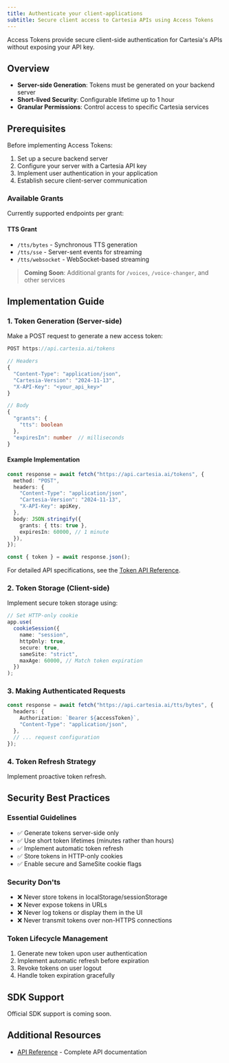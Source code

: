 ```yaml
---
title: Authenticate your client-applications
subtitle: Secure client access to Cartesia APIs using Access Tokens
---
```


Access Tokens provide secure client-side authentication for Cartesia's APIs without exposing your API key.

## Overview

- **Server-side Generation**: Tokens must be generated on your backend server
- **Short-lived Security**: Configurable lifetime up to 1 hour
- **Granular Permissions**: Control access to specific Cartesia services

## Prerequisites

Before implementing Access Tokens:

1. Set up a secure backend server
2. Configure your server with a Cartesia API key
3. Implement user authentication in your application
4. Establish secure client-server communication

### Available Grants

Currently supported endpoints per grant:

#### TTS Grant

- `/tts/bytes` - Synchronous TTS generation
- `/tts/sse` - Server-sent events for streaming
- `/tts/websocket` - WebSocket-based streaming

> **Coming Soon**: Additional grants for `/voices`, `/voice-changer`, and other services

## Implementation Guide

### 1. Token Generation (Server-side)

Make a POST request to generate a new access token:

```typescript
POST https://api.cartesia.ai/tokens

// Headers
{
  "Content-Type": "application/json",
  "Cartesia-Version": "2024-11-13",
  "X-API-Key": "<your_api_key>"
}

// Body
{
  "grants": {
    "tts": boolean
  },
  "expiresIn": number  // milliseconds
}
```

#### Example Implementation

```typescript
const response = await fetch("https://api.cartesia.ai/tokens", {
  method: "POST",
  headers: {
    "Content-Type": "application/json",
    "Cartesia-Version": "2024-11-13",
    "X-API-Key": apiKey,
  },
  body: JSON.stringify({
    grants: { tts: true },
    expiresIn: 60000, // 1 minute
  }),
});

const { token } = await response.json();
```

For detailed API specifications, see the [Token API Reference](/api-reference/identity-and-access/token).

### 2. Token Storage (Client-side)

Implement secure token storage using:

```typescript
// Set HTTP-only cookie
app.use(
  cookieSession({
    name: "session",
    httpOnly: true,
    secure: true,
    sameSite: "strict",
    maxAge: 60000, // Match token expiration
  })
);
```

### 3. Making Authenticated Requests

```typescript
const response = await fetch("https://api.cartesia.ai/tts/bytes", {
  headers: {
    Authorization: `Bearer ${accessToken}`,
    "Content-Type": "application/json",
  },
  // ... request configuration
});
```

### 4. Token Refresh Strategy

Implement proactive token refresh.

## Security Best Practices

### Essential Guidelines

- ✅ Generate tokens server-side only
- ✅ Use short token lifetimes (minutes rather than hours)
- ✅ Implement automatic token refresh
- ✅ Store tokens in HTTP-only cookies
- ✅ Enable secure and SameSite cookie flags

### Security Don'ts

- ❌ Never store tokens in localStorage/sessionStorage
- ❌ Never expose tokens in URLs
- ❌ Never log tokens or display them in the UI
- ❌ Never transmit tokens over non-HTTPS connections

### Token Lifecycle Management

1. Generate new token upon user authentication
2. Implement automatic refresh before expiration
3. Revoke tokens on user logout
4. Handle token expiration gracefully

## SDK Support

Official SDK support is coming soon.

## Additional Resources

- [API Reference](/api-reference/identity-and-access/token) - Complete API documentation
